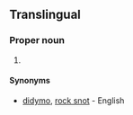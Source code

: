 ==Translingual==
{{rfi}}
{{wikipedia}}
{{wikispecies}}
===Proper noun===
{{head|mul|proper noun|head=''[[Didymosphenia]] [[geminata]]''}}

# {{taxon|species|genus|Didymosphenia|[[diatom]]s that grow in warm and shallow water, and which can form large mats on the bottom of lakes, rivers and streams}}

====Synonyms====
* {{sense|species}} [[didymo]], [[rock snot]] - English